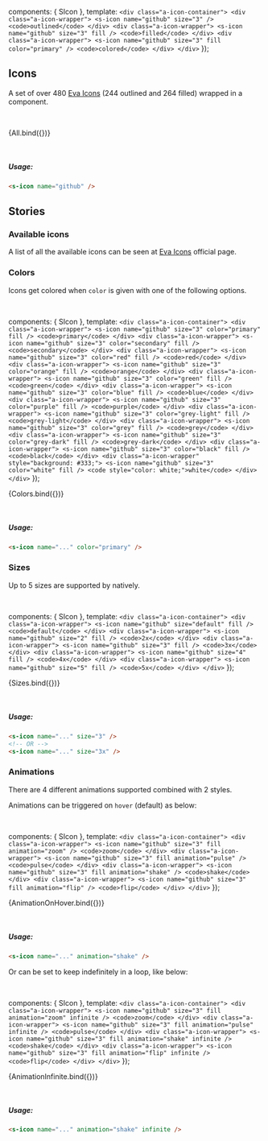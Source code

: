 
<Meta title='Components/Icon' component={SIcon} />

<style>{`
    .a-icon-container {
      display: flex;
      width: 100%;
    }
   .a-icon-wrapper {
     display: inline-block;
     text-align: center;
     vertical-align: middle;
     margin: 0 4px;
     flex: auto;
   }
   .a-icon-wrapper > code {
     display: block;
     margin-top: 8px;
   }
`}</style>

  components: { SIcon },
  template: `
    <div class="a-icon-container">
      <div class="a-icon-wrapper">
        <s-icon name="github" size="3" />
        <code>outlined</code>
      </div>
      <div class="a-icon-wrapper">
        <s-icon name="github" size="3" fill />
        <code>filled</code>
      </div>
      <div class="a-icon-wrapper">
        <s-icon name="github" size="3" fill color="primary" />
        <code>colored</code>
      </div>
    </div>
  `
});

## Icons

A set of over 480 [Eva Icons](https://akveo.github.io/eva-icons) (244 outlined and 264 filled) wrapped in a component. <br/>

<br />

<Story name='All'>{All.bind({})}</Story>

<p>
  <br />
</p>

##### Usage:

```html
<s-icon name="github" />
```

<ArgsTable of={SIcon} />

## Stories

### Available icons

A list of all the available icons can be seen at [Eva Icons](https://akveo.github.io/eva-icons) official page.

### Colors

Icons get colored when `color` is given with one of the following options.

<br />

  components: { SIcon },
  template: `
    <div class="a-icon-container">
      <div class="a-icon-wrapper">
        <s-icon name="github" size="3" color="primary" fill />
        <code>primary</code>
      </div>
      <div class="a-icon-wrapper">
        <s-icon name="github" size="3" color="secondary" fill />
        <code>secondary</code>
      </div>
      <div class="a-icon-wrapper">
        <s-icon name="github" size="3" color="red" fill />
        <code>red</code>
      </div>
      <div class="a-icon-wrapper">
        <s-icon name="github" size="3" color="orange" fill />
        <code>orange</code>
      </div>
      <div class="a-icon-wrapper">
        <s-icon name="github" size="3" color="green" fill />
        <code>green</code>
      </div>
      <div class="a-icon-wrapper">
        <s-icon name="github" size="3" color="blue" fill />
        <code>blue</code>
      </div>
      <div class="a-icon-wrapper">
        <s-icon name="github" size="3" color="purple" fill />
        <code>purple</code>
      </div>
      <div class="a-icon-wrapper">
        <s-icon name="github" size="3" color="grey-light" fill />
        <code>grey-light</code>
      </div>
      <div class="a-icon-wrapper">
        <s-icon name="github" size="3" color="grey" fill />
        <code>grey</code>
      </div>
      <div class="a-icon-wrapper">
        <s-icon name="github" size="3" color="grey-dark" fill />
        <code>grey-dark</code>
      </div>
      <div class="a-icon-wrapper">
        <s-icon name="github" size="3" color="black" fill />
        <code>black</code>
      </div>
      <div class="a-icon-wrapper" style="background: #333;">
        <s-icon name="github" size="3" color="white" fill />
        <code style="color: white;">white</code>
      </div>
    </div>
  `
});

<Story name='Colors'>{Colors.bind({})}</Story>

<p>
  <br />
</p>

##### Usage:

```html
<s-icon name="..." color="primary" />
```

### Sizes

Up to 5 sizes are supported by natively.

<br />

  components: { SIcon },
  template: `
    <div class="a-icon-container">
      <div class="a-icon-wrapper">
        <s-icon name="github" size="default" fill />
        <code>default</code>
      </div>
      <div class="a-icon-wrapper">
        <s-icon name="github" size="2" fill />
        <code>2x</code>
      </div>
      <div class="a-icon-wrapper">
        <s-icon name="github" size="3" fill />
        <code>3x</code>
      </div>
      <div class="a-icon-wrapper">
        <s-icon name="github" size="4" fill />
        <code>4x</code>
      </div>
      <div class="a-icon-wrapper">
        <s-icon name="github" size="5" fill />
        <code>5x</code>
      </div>
    </div>
  `
});

<Story name='Sizes'>{Sizes.bind({})}</Story>

<p>
  <br />
</p>

##### Usage:

```html
<s-icon name="..." size="3" />
<!-- OR -->
<s-icon name="..." size="3x" />
```

### Animations

There are 4 different animations supported combined with 2 styles.

Animations can be triggered on `hover` (default) as below:

<br />

  components: { SIcon },
  template: `
    <div class="a-icon-container">
      <div class="a-icon-wrapper">
        <s-icon name="github" size="3" fill animation="zoom" />
        <code>zoom</code>
      </div>
      <div class="a-icon-wrapper">
        <s-icon name="github" size="3" fill animation="pulse" />
        <code>pulse</code>
      </div>
      <div class="a-icon-wrapper">
        <s-icon name="github" size="3" fill animation="shake" />
        <code>shake</code>
      </div>
      <div class="a-icon-wrapper">
        <s-icon name="github" size="3" fill animation="flip" />
        <code>flip</code>
      </div>
    </div>
  `
});

<Story name='Animation on hover'>{AnimationOnHover.bind({})}</Story>

<p>
  <br />
</p>

##### Usage:

```html
<s-icon name="..." animation="shake" />
```

Or can be set to keep indefinitely in a loop, like below:

<br />

  components: { SIcon },
  template: `
    <div class="a-icon-container">
      <div class="a-icon-wrapper">
        <s-icon name="github" size="3" fill animation="zoom" infinite />
        <code>zoom</code>
      </div>
      <div class="a-icon-wrapper">
        <s-icon name="github" size="3" fill animation="pulse" infinite />
        <code>pulse</code>
      </div>
      <div class="a-icon-wrapper">
        <s-icon name="github" size="3" fill animation="shake" infinite />
        <code>shake</code>
      </div>
      <div class="a-icon-wrapper">
        <s-icon name="github" size="3" fill animation="flip" infinite />
        <code>flip</code>
      </div>
    </div>
  `
});

<Story name='Animation infinite'>{AnimationInfinite.bind({})}</Story>

<p>
  <br />
</p>

##### Usage:

```html
<s-icon name="..." animation="shake" infinite />
```

<!--
  components: { SIcon },
  template: `
    <div>
      <div class="a-icon-wrapper">
        <s-icon size="mini">10</s-icon>
        <code>mini</code>
      </div>
      <div class="a-icon-wrapper">
        <s-icon size="default">10</s-icon>
        <code>default</code>
      </div>
      <div class="a-icon-wrapper">
        <s-icon size="large">10</s-icon>
        <code>large</code>
      </div>
    </div>
  `
});

<br />

<Story name='Sizes'>{Sizes.bind({})}</Story>

<br />

##### Usage:

```html
<s-icon ... size="mini"> ... </s-icon>
```

### Disabled

  components: { SIcon },
  template: `<s-icon color="primary" disabled>10</s-icon>`
});

<br />

<Story name='Disabled'>{Disabled.bind({})}</Story>

<br />

##### Usage:

```html
<s-icon ... disabled> ... </s-icon>
```
-->
